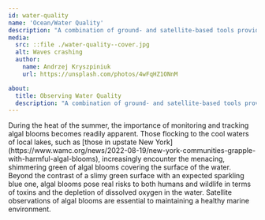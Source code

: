 ```yaml
---
id: water-quality
name: 'Ocean/Water Quality'
description: "A combination of ground- and satellite-based tools provides a regional to global understanding of the impacts of water quality"
media:
  src: ::file ./water-quality--cover.jpg
  alt: Waves crashing
  author:
    name: Andrzej Kryszpiniuk
    url: https://unsplash.com/photos/4wFqHZ1ONnM

about:
  title: Observing Water Quality
  description: "A combination of ground- and satellite-based tools provides a regional-to-global to global understanding of marine life and water quality"
---
```

<Block>
<Prose>
During the heat of the summer, the importance of monitoring and tracking algal blooms becomes readily apparent.  Those flocking to the cool waters of local lakes, such as [those in upstate New York](https://www.wamc.org/news/2022-08-19/new-york-communities-grapple-with-harmful-algal-blooms),  increasingly encounter  the menacing, shimmering green of algal blooms covering the surface of the water. Beyond the contrast of a slimy green surface with an expected sparkling blue one, algal blooms pose real risks to both humans and wildlife in terms of toxins and the depletion of dissolved oxygen in the water. Satellite observations of algal blooms are essential to maintaining a healthy marine environment.
</Prose>
</Block>
